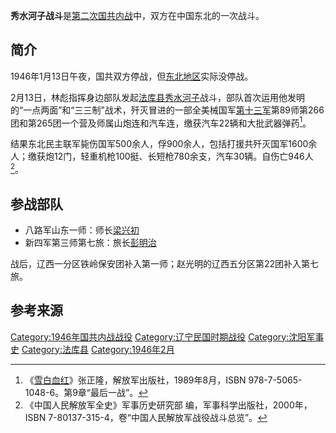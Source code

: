 {{Infobox Military Conflict
|campaign=
|image=Battle of Xiushui He.jpg
|caption=秀水河勝利後的慶功
|conflict=秀水河子战斗
|date=1946年2月13日－14日
|place=[[辽宁省|辽宁省]][[法库县|法库县]]秀水河子地区
|result=解放軍勝利
|combatant1=中共[[东北民主联军|东北民主联军]]第1师部、第3师7旅、保安1旅1团
|combatant2=国军第13军89师266团及265团第1营及师属山炮连、汽车连
|commander1=[[林彪|林彪]]
|commander2=[[杜聿明|杜聿明]]
|strength1=
|strength2=
|casualties1=946<ref name="军事科学" />
|casualties2=1600余<ref name="军事科学" />
|}}
'''秀水河子战斗'''是[[第二次国共内战|第二次国共内战]]中，双方在中国东北的一次战斗。
==简介==
1946年1月13日午夜，国共双方停战，但[[中国东北地区|东北地区]]实际没停战。

2月13日，林彪指挥身边部队发起[[法库县|法库县]][[秀水河子镇|秀水河子]]战斗，部队首次运用他发明的“一点两面”和“三三制”战术，歼灭冒进的一部全美械国军[[国民革命军第十三军|第十三军]]第89师第266团和第265团一个营及师属山炮连和汽车连，缴获汽车22辆和大批武器弹药<ref>《[[雪白血红|雪白血红]]》张正隆，解放军出版社，1989年8月，ISBN 978-7-5065-1048-6。第9章“最后一战”。</ref>。

{{quote|
* “一点两面”：集中优势兵力于主要的攻击点上，反对各点平分兵力；至少两面包围敌人，以保证一定打垮敌人并求全歼。
* “三三制”：1个班内划分3、4个小组，每组3、4人，副班长为当然小组长，另选政治较好、战斗勇敢又有经验的战士当组长。战斗时，以班长为核心，根据敌情、地形，散开距离，间隔作战，相距以听到班长口令指挥为准。既能有效的发挥战斗力，又避免拥在一堆，造成较大伤亡<ref>《林彪元帅军事论文选集》，中国人民解放军总参谋部军训部 编印（内部发行），1961年4月。</ref>。}}

结果东北民主联军毙伤国军500余人，俘900余人，包括打援共歼灭国军1600余人；缴获炮12门，轻重机枪100挺、长短枪780余支，汽车30辆。自伤亡946人<ref name="军事科学">《中国人民解放军全史》军事历史研究部 编，军事科学出版社，2000年，ISBN 7-80137-315-4，卷“中国人民解放军战役战斗总览”。</ref>。
==参战部队==
*八路军山东一师：师长[[梁兴初|梁兴初]]
*新四军第三师第七旅：旅长[[彭明治|彭明治]]

战后，辽西一分区铁岭保安团补入第一师；赵光明的辽西五分区第22团补入第七旅。
== 参考来源 ==
{{reflist|2}}

{{第二次国共内战}}
[[Category:1946年国共内战战役|Category:1946年国共内战战役]]
[[Category:辽宁民国时期战役|Category:辽宁民国时期战役]]
[[Category:沈阳军事史|Category:沈阳军事史]]
[[Category:法库县|Category:法库县]]
[[Category:1946年2月|Category:1946年2月]]
